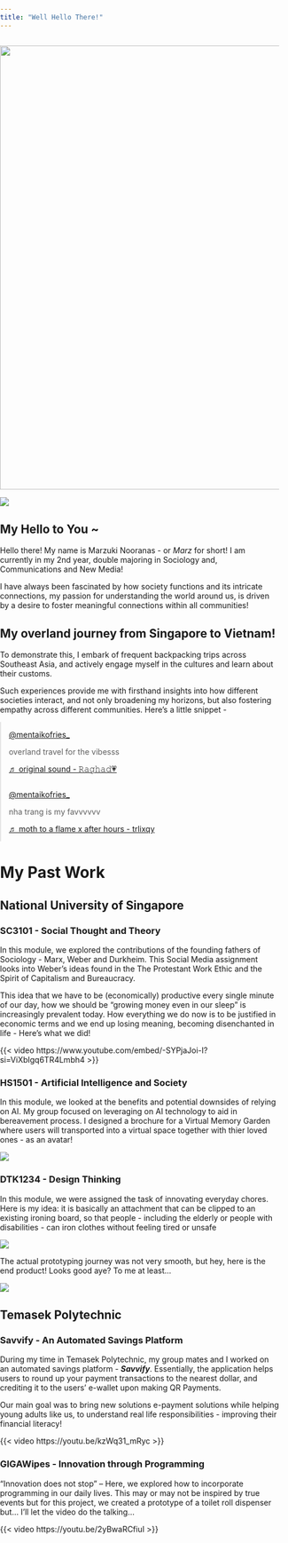```yaml
---
title: "Well Hello There!"
---
```


```r

```

![](src/images/namelogo.png){fig-align="left" width="800"}

![](src/images/me2.jpg)

## My Hello to You \~

Hello there! My name is Marzuki Nooranas - or *Marz* for short! I am currently in my 2nd year, double majoring in Sociology and, Communications and New Media!

I have always been fascinated by how society functions and its intricate connections, my passion for understanding the world around us, is driven by a desire to foster meaningful connections within all communities!

## My overland journey from Singapore to Vietnam!

To demonstrate this, I embark of frequent backpacking trips across Southeast Asia, and actively engage myself in the cultures and learn about their customs.

Such experiences provide me with firsthand insights into how different societies interact, and not only broadening my horizons, but also fostering empathy across different communities. Here's a little snippet -

```{=html}
<style>
body, html {
  margin: 0;
  padding: 0;
  overflow-x: hidden; 
}

.tiktok-container {
  display: flex;
  flex-wrap: wrap;
  justify-content: center;
  width: 105%; 
}

.tiktok-embed {
  box-sizing: border-box;
  max-width: 100%;
  flex: 1 1 300px;
  margin: 0 auto; 
}

@media screen and (max-width: 600px) {
  .tiktok-embed {
    min-width: auto;
  }
}
</style>
```
::: tiktok-container
<blockquote class="tiktok-embed" cite="https://www.tiktok.com/@mentaikofries_/video/7181240142063996161" data-video-id="7181240142063996161" style="max-width: 605px;min-width: 325px;">

<section>

<a target="_blank" title="@mentaikofries_" href="https://www.tiktok.com/@mentaikofries_?refer=embed">@mentaikofries_</a>

<p>overland travel for the vibesss</p>

<a target="_blank" title="♬ original sound - 𝚁𝚊𝚐𝚑𝚊𝚍💗" href="https://www.tiktok.com/music/original-sound-7178872451673459457?refer=embed">♬ original sound - 𝚁𝚊𝚐𝚑𝚊𝚍💗</a>

</section>

</blockquote>

```{=html}
<script async src="https://www.tiktok.com/embed.js"></script>
```
> </blockquote>

<blockquote class="tiktok-embed" cite="https://www.tiktok.com/@mentaikofries_/video/7238779076528442625" data-video-id="7238779076528442625" style="max-width: 605px;min-width: 325px;">

<section>

<a target="_blank" title="@mentaikofries_" href="https://www.tiktok.com/@mentaikofries_?refer=embed">@mentaikofries_</a>

<p>nha trang is my favvvvvv</p>

<a target="_blank" title="♬ moth to a flame x after hours - trlixqy" href="https://www.tiktok.com/music/moth-to-a-flame-x-after-hours-7174186663990561579?refer=embed">♬ moth to a flame x after hours - trlixqy</a>

</section>

</blockquote>

```{=html}
<script async src="https://www.tiktok.com/embed.js"></script>
```
:::

# **My Past Work**

## National University of Singapore

### SC3101 - Social Thought and Theory

In this module, we explored the contributions of the founding fathers of Sociology - Marx, Weber and Durkheim. This Social Media assignment looks into Weber's ideas found in the The Protestant Work Ethic and the Spirit of Capitalism and Bureaucracy.

This idea that we have to be (economically) productive every single minute of our day, how we should be "growing money even in our sleep" is increasingly prevalent today. How everything we do now is to be justified in economic terms and we end up losing meaning, becoming disenchanted in life - Here's what we did!

{{< video https://www.youtube.com/embed/-SYPjaJoi-I?si=ViXbIgq6TR4Lmbh4 >}}

### HS1501 - Artificial Intelligence and Society

In this module, we looked at the benefits and potential downsides of relying on AI. My group focused on leveraging on AI technology to aid in bereavement process. I designed a brochure for a Virtual Memory Garden where users will transported into a virtual space together with thier loved ones - as an avatar!

![](docs/src/images/brochure.png)

### DTK1234 - Design Thinking

In this module, we were assigned the task of innovating everyday chores. Here is my idea: it is basically an attachment that can be clipped to an existing ironing board, so that people - including the elderly or people with disabilities - can iron clothes without feeling tired or unsafe

![](images/prototyping.png){fig-align="center"}

The actual prototyping journey was not very smooth, but hey, here is the end product! Looks good aye? To me at least...

![](images/prototyping_2-01.png)

## Temasek Polytechnic

### Savvify - An Automated Savings Platform

During my time in Temasek Polytechnic, my group mates and I worked on an automated savings platform - ***Savvify***. Essentially, the application helps users to round up your payment transactions to the nearest dollar, and crediting it to the users' e-wallet upon making QR Payments.

Our main goal was to bring new solutions e-payment solutions while helping young adults like us, to understand real life responsibilities - improving their financial literacy!

{{< video https://youtu.be/kzWq31_mRyc >}}

### GIGAWipes - Innovation through Programming

"Innovation does not stop" -- Here, we explored how to incorporate programming in our daily lives. This may or may not be inspired by true events but for this project, we created a prototype of a toilet roll dispenser but... I'll let the video do the talking...

{{< video https://youtu.be/2yBwaRCfiuI >}}

```         
```
